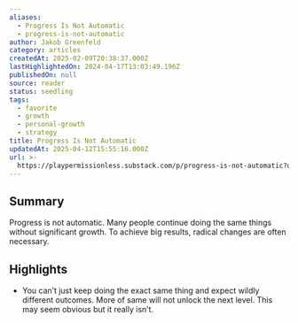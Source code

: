 ```yaml
---
aliases:
  - Progress Is Not Automatic
  - progress-is-not-automatic
author: Jakob Greenfeld
category: articles
createdAt: 2025-02-09T20:38:37.000Z
lastHighlightedOn: 2024-04-17T13:03:49.196Z
publishedOn: null
source: reader
status: seedling
tags:
  - favorite
  - growth
  - personal-growth
  - strategy
title: Progress Is Not Automatic
updatedAt: 2025-04-12T15:55:16.000Z
url: >-
  https://playpermissionless.substack.com/p/progress-is-not-automatic?utm_source=post-email-title&publication_id=1308259&post_id=143632615&utm_campaign=email-post-title&isFreemail=true&r=og9hp&triedRedirect=true&utm_medium=email
---
```

## Summary

Progress is not automatic. Many people continue doing the same things without significant growth. To achieve big results, radical changes are often necessary.

## Highlights

- You can’t just keep doing the exact same thing and expect wildly different outcomes.
  More of same will not unlock the next level.
  This may seem obvious but it really isn’t.
